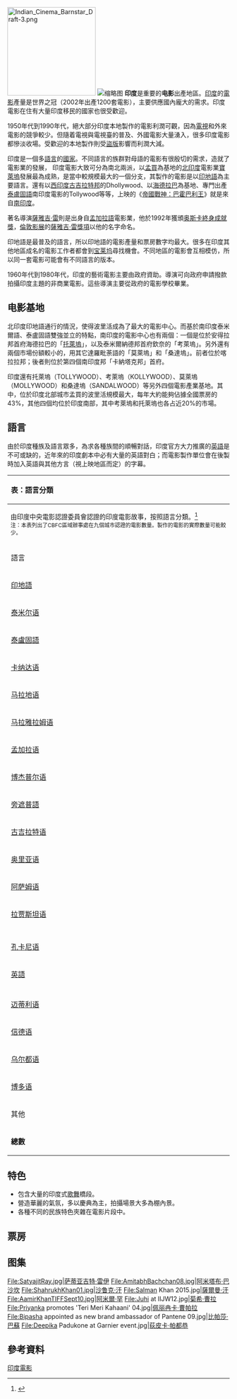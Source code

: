 [[File:Indian_Cinema_Barnstar_Draft-3.png|200px]]
[[File:The_Forum,_Bangalore.jpg|缩略图]]
'''印度'''是重要的'''电影'''出產地區。[[印度|印度]]的[[電影|電影]]產量是世界之冠（2002年出產1200套電影），主要供應國內龐大的需求。印度電影在住有大量印度移民的國家也很受歡迎。

1950年代到1990年代，絕大部分印度本地製作的電影利潤可觀，因為[[電視|電視]]和外來電影的競爭較少。但隨着電視與電視臺的普及、外國電影大量湧入，很多印度電影都慘淡收場。受歡迎的本地製作則受[[盜版|盜版]]影響而利潤大減。

印度是一個多[[語言|語言]]的[[國家|國家]]。不同語言的族群對母語的電影有很殷切的需求，造就了電影業的發展，
印度電影大致可分為南北兩派，以[[孟買|孟買]]為基地的[[北印度|北印度]]電影業[[寶萊塢|寶萊塢]]發展最為成熟，是當中較規模最大的一個分支，其製作的電影是以[[印地語|印地語]]為主要語言。還有以[[西印度|西印度]][[古吉拉特邦|古吉拉特邦]]的Dhollywood、以[[海得拉巴_(印度)|海德拉巴]]為基地、專門出產[[泰盧固語|泰盧固語]]南印度電影的Tollywood等等，上映的《[[帝國戰神：巴霍巴利王|帝國戰神：巴霍巴利王]]》就是來自[[南印度|南印度]]。

著名導演[[薩雅吉·雷|薩雅吉·雷]]則是出身自[[孟加拉語|孟加拉語]]電影業，他於1992年獲頒[[奥斯卡終身成就獎|奥斯卡終身成就獎]]，[[倫敦影展|倫敦影展]]的[[薩雅吉·雷獎項|薩雅吉·雷獎項]]以他的名字命名。

印地語是最普及的語言，所以印地語的電影產量和票房數字均最大。很多在印度其他地區成名的電影工作者都會到[[宝莱坞|宝莱坞]]尋找機會。不同地區的電影會互相模仿，所以同一套電影可能會有不同語言的版本。

1960年代到1980年代，印度的藝術電影主要由政府資助。導演可向政府申請撥款拍攝印度主題的非商業電影。這些導演主要從政府的電影學校畢業。

==电影基地==
北印度印地語通行的情況，使得波里活成為了最大的電影中心。而基於南印度泰米爾語、泰盧固語雙強並立的特點，南印度的電影中心也有兩個：一個是位於安得拉邦首府海德拉巴的「[[托萊塢|托萊塢]]」，以及泰米爾納德邦首府欽奈的「考萊塢」。另外還有兩個市場份額較小的，用其它達羅毗荼語的「莫萊塢」和「桑達塢」。前者位於喀拉拉邦；後者則位於第四個南印度邦「卡納塔克邦」首府。

印度還有托萊塢（TOLLYWOOD）、考萊塢（KOLLYWOOD）、莫萊塢（MOLLYWOOD）和桑達塢（SANDALWOOD）等另外四個電影產業基地。其中，位於印度北部城市孟買的波里活規模最大，每年大約能夠佔據全國票房的43%，其他四個均位於印度南部，其中考萊塢和托萊塢也各占近20%的市場。

==語言==
由於印度種族及語言眾多，為求各種族間的順暢對話，印度官方大力推廣的[[英語|英語]]是不可或缺的，近年來的印度劇本中必有大量的英語對白；而電影製作單位會在後製時加入英語與其他方言（視上映地區而定）的字幕。

{| class="wikitable" style="width:33em; text-align:center; margin-left:auto; margin-right:auto;"
|-
!colspan="2" style="white-space:nowrap; text-align:left;"|表：語言分類
|-
| colspan="2" style="font-size:90%; text-align:left;"|由印度中央電影認證委員會認證的印度電影故事，按照語言分類。<ref>{{cite web|url=http://www.filmfed.org/IFF2016.html|title=Film Federation Of India|publisher=|access-date=2017-09-11|archive-url=https://web.archive.org/web/20170406091159/http://www.filmfed.org/IFF2016.html|archive-date=2017-04-06|dead-url=yes}}</ref><br /><small>注：本表列出了CBFC區域辦事處在九個城市認證的電影數量。製作的電影的實際數量可能較少。</small>
|-
!語言!!電影數量
|-
| [[印地語|印地語]]
| 340（數碼）和0（菲林），共340個
|-
| [[泰米尔语|泰米尔语]]
| 291（數碼）和0（菲林），共291個
|-
| [[泰盧固語|泰盧固語]]
| 275（數碼）和0（菲林），共275個
|-
| [[卡纳达语|卡纳达语]]
| 204（數碼）和0（菲林），共204個
|-
| [[马拉地语|马拉地语]]
| 180（數碼）和1（菲林），共181個
|-
| [[马拉雅拉姆语|马拉雅拉姆语]]
| 168（數碼）和0（菲林），共168個
|-
| [[孟加拉语|孟加拉语]]
| 149（數碼）和0（菲林），共149個
|-
| [[博杰普尔语|博杰普尔语]]
| 67（數碼）和0（菲林），共67個
|-
| [[旁遮普語|旁遮普語]]
| 45（數碼）和0（菲林），共45個
|-
| [[古吉拉特语|古吉拉特语]]
| 45（數碼）和0（菲林），共45個
|-
| [[奥里亚语|奥里亚语]]
| 41（數碼）和0（菲林），共41個
|-
| [[阿萨姆语|阿萨姆语]]
| 20（數碼）和0（菲林），共20個
|-
| [[拉贾斯坦语|拉贾斯坦语]]
| 10（數碼）和0（菲林），共10個
|-
| {{link-en|恰蒂斯加爾語|Chhattisgarhi language}}
| 10（數碼）和0（菲林），共10個
|-
| {{link-en|圖魯語|Tulu language}}
| 10（數碼）和0（菲林），共10個
|-
| [[孔卡尼语|孔卡尼语]]
| 6（數碼）和0（菲林），共6個
|-
| [[印度英語|英語]]
| 5（數碼）和0（菲林），共5個
|-
| {{link-en|哈里亞納語|Haryanvi language}}
| 4（數碼）和0（菲林），共4個
|-
| [[迈蒂利语|迈蒂利语]]
| 3（數碼）和0（菲林），共3個
|-
| [[信德语|信德语]]
| 3（數碼）和0（菲林），共3個
|-
| [[乌尔都语|乌尔都语]]
| 3（數碼）和0（菲林），共3個
|-
| [[博多语|博多语]]
| 2（數碼）和0（菲林），共2個
|-
| 其他
| 1個
|-
| '''總數'''
| 1607（數碼）和1（菲林），共1608個
|}

==特色==
{{Commonscat|Cinema of India}}
*包含大量的印度式[[歌舞|歌舞]]橋段。
*營造華麗的氣氛，多以慶典為主，拍攝場景大多為棚內景。
*各種不同的民族特色夾雜在電影片段中。

==票房==
{{main|印度最高電影票房|全球最高印度電影票房|印度電影列表}}

==图集==
<gallery widths="150" heights="150">
File:SatyajitRay.jpg|[[萨蒂亚吉特·雷伊|萨蒂亚吉特·雷伊]]
File:AmitabhBachchan08.jpg|[[阿米塔布·巴沙坎|阿米塔布·巴沙坎]]
File:ShahrukhKhan01.jpg|[[沙鲁克·汗|沙鲁克·汗]]
File:Salman Khan 2015.jpg|[[薩爾曼·汗|薩爾曼·汗]]
File:AamirKhanTIFFSept10.jpg|[[阿米爾·罕|阿米爾·罕]]
File:Juhi at IIJW12.jpg|[[菊希·曹拉|菊希·曹拉]]
File:Priyanka promotes 'Teri Meri Kahaani' 04.jpg|[[佩丽冉卡·曹帕拉|佩丽冉卡·曹帕拉]]
File:Bipasha appointed as new brand ambassador of Pantene 09.jpg|[[比帕莎·巴蘇|比帕莎·巴蘇]]
File:Deepika Padukone at Garnier event.jpg|[[荻皮卡·帕都恭|荻皮卡·帕都恭]]
</gallery>



==參考資料==
{{REFLIST}}

{{世界電影}}
{{Portal bar|印度|电影}}
[[Category:印度電影|]]